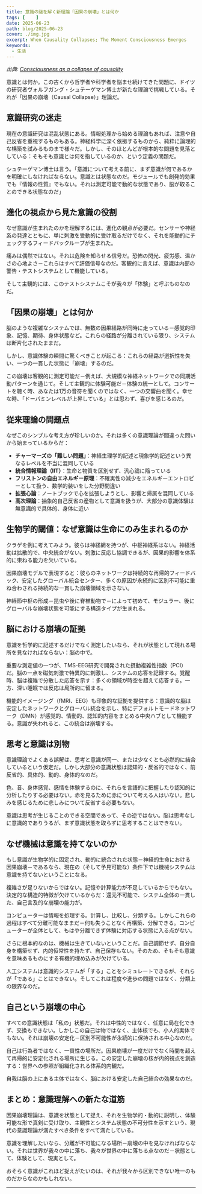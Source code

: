 ```yaml
---
title: 意識の謎を解く新理論「因果の崩壊」とは何か
tags: [    ]
date: 2025-06-23
path: blog/2025-06-23
cover: ./img.jpg
excerpt: When Causality Collapses; The Moment Consciousness Emerges
keywords:
  - 生活
---
```


*出典: [Consciousness as a collapse of causality](https://medium.com/neo-cybernetics/consciousness-as-a-collapse-of-causality-3d1e827c97ac)*

意識とは何か。この古くから哲学者や科学者を悩ませ続けてきた問題に、ドイツの研究者ヴォルフガング・シュテーゲマン博士が新たな理論で挑戦している。それが「因果の崩壊（Causal Collapse）」理論だ。

## 意識研究の迷走

現在の意識研究は混乱状態にある。情報処理から始める理論もあれば、注意や自己反省を重視するものもある。神経科学に深く依拠するものから、純粋に論理的な構築を試みるものまで様々だ。しかし、そのほとんどが根本的な問題を見落としている：そもそも意識とは何を指しているのか、という定義の問題だ。

シュテーゲマン博士は言う。「意識について考える前に、まず意識が何であるかを明確にしなければならない。意識とは状態なのだ。モジュールでも創発的効果でも『情報の性質』でもない。それは測定可能で動的な状態であり、脳が取ることのできる状態なのだ」

## 進化の視点から見た意識の役割

なぜ意識が生まれたのかを理解するには、進化の観点が必要だ。センサーや神経系の発達とともに、単に刺激を受動的に受け取るだけでなく、それを能動的にチェックするフィードバックループが生まれた。

痛みは偶然ではない。それは危険を知らせる信号だ。恐怖の閃光、疲労感、温かさの心地よさ－これらはすべて評価信号なのだ。客観的に言えば、意識は内部の警告・テストシステムとして機能している。

そして主観的には、このテストシステムこそが我々が「体験」と呼ぶものなのだ。

## 「因果の崩壊」とは何か

脳のような複雑なシステムでは、無数の因果経路が同時に走っている－感覚的印象、記憶、期待、身体状態など。これらの経路が分離されている限り、システムは断片化されたままだ。

しかし、意識体験の瞬間に驚くべきことが起こる：これらの経路が選択性を失い、一つの一貫した状態に「崩壊」するのだ。

この崩壊は客観的に測定可能だ－例えば、大規模な神経ネットワークでの同期活動パターンを通じて。そして主観的に体験可能だ－体験の統一として。コンサートを聴く時、あなたは1万の音符を聞くのではなく、一つの交響曲を聞く。幸せな時、「ドーパミンレベルが上昇している」とは思わず、喜びを感じるのだ。

## 従来理論の問題点

なぜこのシンプルな考え方が珍しいのか。それは多くの意識理論が間違った問いから始まっているからだ：

- **チャーマーズの「難しい問題」**：神経生理学的記述と現象学的記述という異なるレベルを不当に混同している
- **統合情報理論（IIT）**：生命と物質を区別せず、汎心論に陥っている  
- **フリストンの自由エネルギー原理**：不確実性の減少をエネルギーエントロピーとして扱う、数学的装いをした分野間違い
- **拡張心論**：ノートブックで心を拡張しようとし、影響と帰属を混同している
- **高次理論**：抽象的自己反省の産物として意識を扱うが、大部分の意識体験は無意識的で具体的、身体に近い

## 生物学的閾値：なぜ意識は生命にのみ生まれるのか

クラゲを例に考えてみよう。彼らは神経網を持つが、中枢神経系はない。神経活動は拡散的で、中央統合がない。刺激に反応し協調できるが、因果的影響を体系的に束ねる能力を欠いている。

因果崩壊モデルで表現すると：彼らのネットワークは持続的な再帰的フィードバック、安定したグローバル統合センター、多くの原因が永続的に区別不可能に重ね合わされる持続的な一貫した崩壊領域を示さない。

神経節中枢の形成－昆虫や後に脊椎動物で－によって初めて、モジュラー、後にグローバルな崩壊状態を可能にする構造タイプが生まれる。

## 脳における崩壊の証拠

意識を哲学的に記述するだけでなく測定したいなら、それが状態として現れる場所を見なければならない：脳の中で。

重要な測定値の一つが、TMS-EEG研究で開発された摂動複雑性指数（PCI）だ。脳の一点を磁気刺激で特異的に刺激し、システムの応答を記録する。覚醒時、脳は複雑で分散した応答を示す：多くの領域が時空を超えて応答する。一方、深い睡眠では反応は局所的に留まる。

機能的イメージング（fMRI、EEG）も印象的な証拠を提供する：意識的な脳は安定したネットワークとグローバル統合を示し、特にデフォルトモードネットワーク（DMN）が感覚的、情動的、認知的内容をまとめる中央ハブとして機能する。意識が失われると、この統合は崩壊する。

## 思考と意識は別物

意識理論でよくある誤解は、思考と意識が同一、または少なくとも必然的に結合しているという仮定だ。しかし大部分の意識状態は認知的・反省的ではなく、前反省的、具体的、動的、身体的なのだ。

色、音、身体感覚、感情を体験するのに、それらを言語的に把握したり認知的に分析したりする必要はない。赤を見るために赤について考える人はいない。悲しみを感じるために悲しみについて反省する必要もない。

意識は思考が生じることのできる空間であって、その逆ではない。脳は思考なしに意識的でありうるが、まず意識状態を取らずに思考することはできない。

## なぜ機械は意識を持てないのか

もし意識が生物学的に固定され、動的に統合された状態－神経的生命における因果崩壊－であるなら、現在の（そして予見可能な）条件下では機械システムは意識を持てないということになる。

複雑さが足りないからではない。記憶や計算能力が不足しているからでもない。決定的な構造的特徴が欠けているからだ：還元不可能で、システム全体の一貫した、自己言及的な崩壊の能力が。

コンピューターは情報を処理する。計算し、比較し、分類する。しかしこれらの過程はすべて分離可能なままだ－何も失うことなく再構築、分解できる。コンピューターが全体として、もはや分離できず体験に対応する状態に入る点がない。

さらに根本的なのは、機械は生きていないということだ。自己調節せず、自分自身を構築せず、内的恒常性を持たず、自己保存もない。そのため、そもそも意識を意味あるものにする有機的埋め込みが欠けている。

人工システムは意識的システムが「する」ことをシミュレートできるが、それらが「である」ことはできない。そしてこれは程度や進歩の問題ではなく、分類上の限界なのだ。

## 自己という崩壊の中心

すべての意識状態は「私の」状態だ。それは中性的ではなく、任意に局在化できず、交換もできない。しかしこの自己は物ではなく、主体核でも、小人的実体でもない。それは崩壊の安定化－区別不可能性が永続的に保持される中心なのだ。

自己は行為者ではなく、一貫性の場所だ。因果崩壊が一度だけでなく時間を超えて再帰的に安定化される場所に生じる。この安定した崩壊の核が内的視点を創造する：世界への参照が組織化される体系的内観だ。

自我は脳の上にある主体ではなく、脳における安定した自己結合の効果なのだ。

## まとめ：意識理解への新たな道筋

因果崩壊理論は、意識を状態として捉え、それを生物学的・動的に説明し、体験可能な形で真剣に受け取り、主観性とシステム状態の不可分性を示すという、現代の意識理論が満たすべき条件をすべて満たしている。

意識を理解したいなら、分離が不可能になる場所－崩壊の中を見なければならない。それは世界が我々の中に落ち、我々が世界の中に落ちる点なのだ－状態として、体験として、現実として。

おそらく意識がこれほど捉えがたいのは、それが我々から区別できない唯一のものだからなのかもしれない。

---